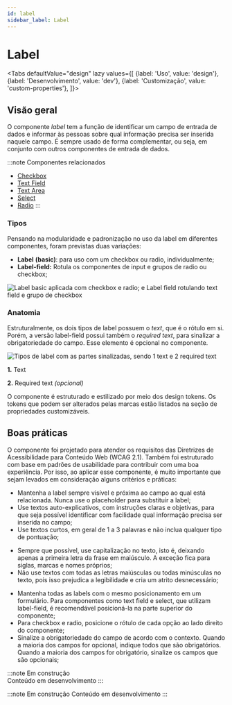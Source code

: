 ```yaml
---
id: label
sidebar_label: Label
---
```





# Label

<Tabs
  defaultValue="design"
  lazy
  values={[
    {label: 'Uso', value: 'design'},
    {label: 'Desenvolvimento', value: 'dev'},
    {label: 'Customização', value: 'custom-properties'},
  ]}>

  <TabItem value="design">


## Visão geral

O componente *label*  tem a função de identificar um campo de entrada de dados e informar às pessoas sobre qual informação precisa ser inserida naquele campo. É sempre usado de forma complementar, ou seja, em conjunto com outros componentes de entrada de dados. 

:::note Componentes relacionados

- [Checkbox](/docs/components/checkbox)
- [Text Field](/docs/components/textfield)
- [Text Area](/docs/components/textarea)
- [Select](/docs/components/select)
- [Radio](/docs/components/radio)
:::

### Tipos

Pensando na modularidade e padronização no uso da label em diferentes componentes, foram previstas duas variações:

- **Label** **(basic)**: para uso com um checkbox ou radio, individualmente;
- **Label-field:** Rotula os componentes de input e grupos de radio ou checkbox;

<img
  src={label_types}
  alt="Label basic aplicada com checkbox e radio; e Label field rotulando text field e grupo de checkbox"
/>

### Anatomia

Estruturalmente, os dois tipos de label possuem o *text*, que é o rótulo em si. Porém, a versão label-field possui também o *required text*, para sinalizar a obrigatoriedade do campo. Esse elemento é opcional no componente.

<img
  src={label_anatomy}
  alt="Tipos de label com as partes sinalizadas, sendo 1 text e 2 required text"
/>

**1.** Text

**2.** Required text _(opcional)_

O componente é estruturado e estilizado por meio dos design tokens. Os tokens que podem ser alterados pelas marcas estão listados na seção de propriedades customizáveis.

## Boas práticas

O componente foi projetado para atender os requisitos das Diretrizes de Acessibilidade para Conteúdo Web (WCAG 2.1). Também foi estruturado com base em padrões de usabilidade para contribuir com uma boa experiência. Por isso, ao aplicar esse componente, é muito importante que sejam levados em consideração alguns critérios e práticas:

- Mantenha a label sempre visível e próxima ao campo ao qual está relacionada. Nunca use o placeholder para substituir a label;
- Use textos auto-explicativos, com instruções claras e objetivas, para que seja possível identificar com facilidade qual informação precisa ser inserida no campo;
- Use textos curtos, em geral de 1 a 3 palavras e não inclua qualquer tipo de pontuação;

<BestPracticesComponent
  doImg={label_do_1}
  doAlt="Campo com rótulo “Email”"
  doDescription="Mantenha os textos curtos e objetivos, e sem pontuações."
  dontImg={label_dont_1}
  dontAlt="Campo com rótulo “Insira neste campo seu email:"
  dontDescription="O excesso de texto na label dificulta o escaneamento dos campos e a pontuação é desnecessária."
/>

- Sempre que possível, use capitalização no texto, isto é, deixando apenas a primeira letra da frase em maiúsculo. A exceção fica para siglas, marcas e nomes próprios;
- Não use textos com todas as letras maiúsculas ou todas minúsculas no texto, pois isso prejudica a legibilidade e cria um atrito desnecessário;

<BestPracticesComponent
  doImg={label_do_2}
  doAlt="Label 'Nome completo' com apenas a primeira letra maiúscula"
  doDescription="Usar capitalização nos textos torna a leitura mais confortável e simples."
  dontImg={label_dont_2}
  dontAlt="Label 'Nome completo' com todas as letras maiúsculas"
  dontDescription="Usar todas das letras maiúsculas ou minúsculas dificulta a leitura do texto."
/>

- Mantenha todas as labels com o mesmo posicionamento em um formulário. Para componentes como text field e select, que utilizam label-field, é recomendável posicioná-la na parte superior do componente;
- Para checkbox e radio, posicione o rótulo de cada opção ao lado direito do componente;
- Sinalize a obrigatoriedade do campo de acordo com o contexto. Quando a maioria dos campos for opcional, indique todos que são obrigatórios. Quando a maioria dos campos for obrigatório, sinalize os campos que são opcionais;

<BestPracticesComponent
  doImg={label_do_3}
  doAlt="Inputs Nome, CPF e Email, sendo que apenas o email está sinalizado como opcional"
  doDescription="Indique a obrigatoriedade do campo, conforme o contexto, evitando a carga de informação nos campos."
  dontImg={label_dont_3}
  dontAlt="Inputs Nome, CPF e Email, com os dois primeiros marcados como obrigatório."
  dontDescription="Repetir a informação que é a maioria no formulário gera redundância."
/>

</TabItem>


 <TabItem value="dev">

:::note Em construção  
Conteúdo em desenvolvimento
:::

</TabItem>


 <TabItem value="custom-properties">

:::note Em construção 
Conteúdo em desenvolvimento
:::

</TabItem>

</Tabs>